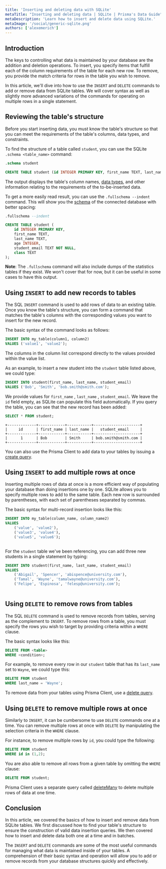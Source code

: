 ```yaml
---
title: 'Inserting and deleting data with SQLite'
metaTitle: "Inserting and deleting data | SQLite | Prisma's Data Guide"
metaDescription: 'Learn how to insert and delete data using SQLite.'
metaImage: '/social/generic-sqlite.png'
authors: ['alexemerich']
---
```


## Introduction

The keys to controlling what data is maintained by your database are the addition and deletion operations. To insert, you specify items that fulfill each of the column requirements of the table for each new row. To remove, you provide the match criteria for rows in the table you wish to remove.

In this article, we'll dive into how to use the `INSERT` and `DELETE` commands to add or remove data from SQLite tables. We will cover syntax as well as slightly more advanced variations of the commands for operating on multiple rows in a single statement.

## Reviewing the table's structure

Before you start inserting data, you must know the table's structure so that you can meet the requirements of the table's columns, data types, and constraints.

To find the structure of a table called `student`, you can use the SQLite `.schema <table_name>` command:

```sql
.schema student
```

```sql
CREATE TABLE student (id INTEGER PRIMARY KEY, first_name TEXT, last_name TEXT, age INTEGER, student_email TEXT NOT NULL, class TEXT);
```

The output displays the table's column names, [data types](/intro/database-glossary#data-type), and other information relating to the requirements of the to-be-inserted data.

To get a more easily read result, you can use the `.fullschema --indent` command. This will show you the [schema](/intro/database-glossary#schema) of the connected database with better spacing:

```sql
.fullschema --indent
```

```sql
CREATE TABLE student (
	id INTEGER PRIMARY KEY, 
	first_name TEXT, 
	last_name TEXT, 
	age INTEGER, 
	student_email TEXT NOT NULL, 
	class TEXT
);
```

**Note**: The `.fullschema` command will also include dumps of the statistics tables if they exist. We won't cover that for now, but it can be useful in some cases to have this output.

## Using `INSERT` to add new records to tables

The SQL `INSERT` command is used to add rows of data to an existing table. Once you know the table's structure, you can form a command that matches the table's columns with the corresponding values you want to insert for the new record.

The basic syntax of the command looks as follows:

```sql
INSERT INTO my_table(column1, column2)
VALUES ('value1', 'value2');
```

The columns in the column list correspond directly to the values provided within the value list.

As an example, to insert a new student into the `student` table listed above, we could type:

```sql
INSERT INTO student(first_name, last_name, student_email)
VALUES ('Bob', 'Smith', 'bob.smith@smith.com');
```

We provide values for `first_name` , `last_name` , `student_email`. We leave the `id` field empty, as SQLite can populate this field automatically. If you query the table, you can see that the new record has been added:

```sql
SELECT * FROM student;
```

```
+-------------+------------+-----------+---------------------+
|     id      | first_name | last_name |   student_email     |
+-------------+------------+-----------+---------------------+
|      1      | Bob        | Smith     | bob.smith@smith.com |
+-------------+------------+-----------+---------------------+
```

<PrismaOutlinks>

You can also use the Prisma Client to add data to your tables by issuing a [create query](https://www.prisma.io/docs/reference/tools-and-interfaces/prisma-client/crud#create).

</PrismaOutlinks>

## Using `INSERT` to add multiple rows at once

Inserting multiple rows of data at once is a more efficient way of populating your database than doing insertions one by one. SQLite allows you to specify multiple rows to add to the same table. Each new row is surrounded by parentheses, with each set of parentheses separated by commas.

The basic syntax for multi-record insertion looks like this:

```sql
INSERT INTO my_table(column_name, column_name2)
VALUES
	('value', 'value2'),
	('value3', 'value4'),
	('value5', 'value6');
	
```

For the `student` table we've been referencing, you can add three new students in a single statement by typing:

```sql
INSERT INTO student(first_name, last_name, student_email)
VALUES
	('Abigail', 'Spencer', 'abispence@university.com'),
	('Tamal', 'Wayne', 'tamalwayne@university.com'),
	('Felipe', 'Espinosa', 'felesp@university.com');
	
```

## Using `DELETE` to remove rows from tables

The SQL `DELETE` command is used to remove records from tables, serving as the complement to `INSERT`. To remove rows from a table, you must specify the rows you wish to target by providing criteria within a `WHERE` clause.

The basic syntax looks like this:

```sql
DELETE FROM <table>
WHERE <condition>;
```

For example, to remove every row in our `student` table that has its `last_name` set to `Wayne`, we could type this:

```sql
DELETE FROM student
WHERE last_name = 'Wayne';
```

<PrismaOutlinks>

To remove data from your tables using Prisma Client, use a [delete query](https://www.prisma.io/docs/reference/tools-and-interfaces/prisma-client/crud#delete).

</PrismaOutlinks>

## Using `DELETE` to remove multiple rows at once

Similarly to `INSERT`, it can be cumbersome to use `DELETE` commands one at a time. You can remove multiple rows at once with `DELETE` by manipulating the selection criteria in the `WHERE` clause.

For instance, to remove multiple rows by `id`, you could type the following:

```sql
DELETE FROM student
WHERE id in (1,2);
```

You are also able to remove all rows from a given table by omitting the `WHERE` clause:

```sql
DELETE FROM student;
```

<PrismaOutlinks>

Prisma Client uses a separate query called [deleteMany](https://www.prisma.io/docs/reference/tools-and-interfaces/prisma-client/crud#deletemany) to delete multiple rows of data at one time.

</PrismaOutlinks>

## Conclusion

In this article, we covered the basics of how to insert and remove data from SQLite tables. We first discussed how to find your table's structure to ensure the construction of valid data insertion queries. We then covered how to insert and delete data both one at a time and in batches.

The `INSERT` and `DELETE` commands are some of the most useful commands for managing what data is maintained inside of your tables. A comprehension of their basic syntax and operation will allow you to add or remove records from your database structures quickly and effectively.


